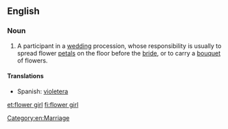 ==English==

===Noun===
{{en-noun|sg=[[flower]] [[girl]]}}

# A participant in a [[wedding]] procession, whose responsibility is usually to spread flower [[petal]]s on the floor before the [[bride]], or to carry a [[bouquet]] of flowers.

====Translations====
*Spanish: [[violetera]]

[[Category:en:Marriage]]

[[et:flower girl]]
[[fi:flower girl]]
